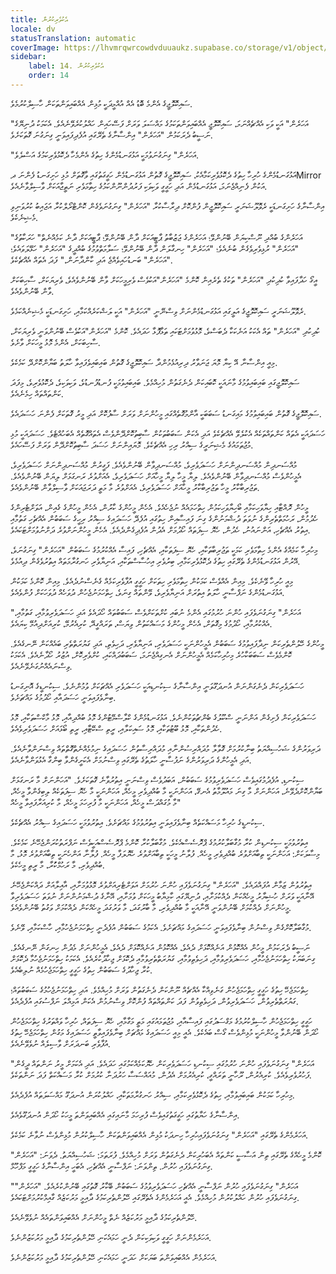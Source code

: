 ```yaml
---
title: އެކުވެރިކުރުން
locale: dv
statusTranslation: automatic
coverImage: https://lhvmrqwrcowdvduuaukz.supabase.co/storage/v1/object/public/strapi-uploads/small_cover-educacion-fundamental.webp-2d51a7828a2b1309555be27f7e2a61a0.webp
sidebar:
    label: 14. އެކުވެރިކުރުން
    order: 14
---
```

ސައިކޮލޮޖީގެ އެންމެ ބޮޑު އެއް އުއްމީދަކީ މުޅިން އެއްބައިވަންތަކަން ހާސިލްކުރުމެވެ.

"އަހަރެން" އަކީ ވަކި އެއްޗެއްނަމަ، ސައިކޮލޮޖީ އެއްބައިވަންތަކަމުގެ މައްސަލަ ވަރަށް ފަސޭހައިން ހައްލުކުރެވޭނެއެވެ. އެކަމަކު ދުނިޔޭގެ ނަސީބު ދެރަކަމުން "އަހަރެން" އިންސާނާގެ ތެރޭގައި އުފެދިފައިވަނީ ގިނަގުނަ ގޮތަކަށެވެ.

"އަހަރެން" ގިނަގުނަވުމަކީ އަޅުގަނޑުމެންގެ ހިތުގެ އެންމެހާ ދެކޮޅުވެރިކަމުގެ އަސްލެވެ.

އަޅުގަނޑުމެންގެ ހުރިހާ ހިތުގެ ދެކޮޅުވެރިކަމާއެކު، ސައިކޮލޮޖީގެ ގޮތުން އަޅުގަނޑުމެން ހަގީގަތުގައި ވާގޮތަށް މުޅި ހަށިގަނޑު ފެންނަ ދMirror އަކުން ފެނިއްޖެނަމަ، އަޅުގަނޑުމެން އަދި ހަގީގީ ވަކިވަކި ފަރުދުންނޫންކަމުގެ ހިތާމަވެރި ނަތީޖާއަކަށް ވާސިލްވާނެއެވެ.

އިންސާނާގެ ހަށިގަނޑަކީ ރެވޮލޫޝަނަރީ ސައިކޮލޮޖީން ފުންކޮށް ދިރާސާކުރާ "އަހަރެން" ގިނަގުނަވެގެން ކޮންޓްރޯލްކުރާ އަޖައިބު ކުރުވަނިވި މެޝިނެކެވެ.

"އަހަރެންގެ ބުއްދި ނޫސްކިޔަން ބޭނުންވޭ؛ އަހަރެންގެ ޖަޒުބާތު ޕާޓީއަކަށް ދާން ބޭނުންވޭ؛ ޕާޓީއަކަށް ދާނެ ކަމެއްނެތް" ހަރަކާތުގެ "އަހަރެން" ރުޅިވެރިވެގެން ބުނެއެވެ؛ "އަހަރެން" ހިނގާލަން ދާން ބޭނުންވޭ؛ ސަލާމަތްވުމުގެ ބުއްދީގެ "އަހަރެން" ހަޅޭލަވައެވެ؛ "އަހަރެން" ބަނޑުހައިވެއްޖެ އަދި ކާންދާނަން،" ފަދަ އެތައް އެއްޗެކެވެ.

އީގޯ ހަދާފައިވާ ކުދިކުދި "އަހަރެން" ތަކުގެ ތެރެއިން ކޮންމެ "އަހަރެން"އަކުވެސް ވެރިމީހަކަށް ވާން ބޭނުންވެއެވެ، ވެރިޔަކަށް، ސާހިބަކަށް ވާން ބޭނުންވެއެވެ.

ރެވޮލޫޝަނަރީ ސައިކޮލޮޖީގެ އަލީގައި އަޅުގަނޑުމެންނަށް ވިސްނޭނީ "އަހަރެން" އަކީ ލަޝްކަރެއްކަމާއި، ހަށިގަނޑަކީ މެޝިނެއްކަމެވެ.

ކުދިކުދި "އަހަރެން" ތައް އެކަކު އަނެކަކާ ދެބަސްވެ، މޮޅުވުމަށްޓަކައި ތަޅާފޮޅާ ހަދައެވެ. ކޮންމެ "އަހަރެން"އަކުވެސް ބޭނުންވަނީ ވެރިޔަކަށް، ސާހިބަކަށް، އެންމެ މޮޅު މީހަކަށް ވާށެވެ.

މިއީ އިންސާނާ އޭ ކިޔާ މޮޔަ ޖަނަވާރު ދިރިއުޅެމުންދާ ސައިކޮލޮޖީގެ ގޮތުން ބައިބައިވެފައިވާ ހާލަތު ބަޔާންކޮށްދޭ ކަމެކެވެ.

ސައިކޮލޮޖީގައި ބައިބައިވުމުގެ މާނައަކީ ކޮބައިކަން ދެނެގަތުން މުހިއްމެވެ. ބައިބައިވުމަކީ ފުނޑުފުނޑުވެ، ވަކިވަކިވެ، ދެކޮޅުވެރިވެ، މިފަދަ ކަންތައްތައް ހިމެނެއެވެ.

ސައިކޮލޮޖީގެ ގޮތުން ބައިބައިވުމުގެ މައިގަނޑު ސަބަބަކީ އާންމުގޮތެއްގައި މީހުންނަށް ވަރަށް ސާފުކޮށް އަދި މީރު ގޮތަކަށް ފެންނަ ހަސަދައެވެ.

ހަސަދައަކީ އެތައް ކަންތައްތަކެއް އެކުލެވޭ އެއްޗެކެވެ އަދި އެކަން ސަބަބުތަކުން ސާބިތުކޮށްދޭންވެސް އެތައްގޮތެއް އެބަހުއްޓެވެ. ހަސަދައަކީ މުޅި މުޖުތަމައުގެ މެޝިނަރީގެ ސިއްރު ރިހި އެއްޗެކެވެ. މޮޔައިންނަށް ހަސަދަ ސާބިތުކޮށްދޭން ވަރަށް ފަސޭހައެވެ.

މުއްސަނދިން މުއްސަނދިންނަށް ހަސަދަވެރިވެ، މުއްސަނދިވާން ބޭނުންވެއެވެ. ފަގީރުން މުއްސަނދިންނަށް ހަސަދަވެރިވެ، އެމީހުންވެސް މުއްސަނދިވާން ބޭނުންވެއެވެ. ލިޔާ މީހާ ލިޔާ މީހާއަށް ހަސަދަވެރިވެ، އެއަށްވުރެ ރަނގަޅަށް ލިޔަން ބޭނުންވެއެވެ. ތަޖުރިބާކާރު މީހާ ތަޖުރިބާކާރު މީހާއަށް ހަސަދަވެރިވެ، އެއަށްވުރެ މާ މަތީ ދަރަޖައަކަށް ވާސިލްވާން ބޭނުންވެއެވެ.

މީހުން ރޮއްޓާއި ހިޔާވަހިކަމާއި ބޯހިޔާވަހިކަމުން ހިތްހަމައެއް ނުޖެހެއެވެ. އެހެން މީހުންގެ ކާރުން، އެހެން މީހުންގެ ގެއިން، އަވަށްޓެރިންގެ ހެދުމުން، ރަހުމަތްތެރިންގެ ނުވަތަ ދުޝްމަނުންގެ ގިނަ ފައިސާއިން ހިތުގައި އުފެދޭ ހަސަދައިގެ ސިއްރު ރިހީގެ ސަބަބުން އެއްޗެހި ގަތުމާއި އިތުރު އެއްޗެހި، އަންނައުނު، ހެދުން، ހެޔޮ ސިފަތައް ހޯދުމަށް އެދުން އުފެދިގެންދެއެވެ. އެހެން މީހުންނަށްވުރެ ދަށްނުވުމަށްޓަކައެވެ.

މިހުރިހާ ކަމެއްގެ އެންމެ ހިތާމަވެރި ކަމަކީ ތަޖުރިބާތަކާއި، ހެޔޮ ސިފަތަކާއި، އެއްޗެހި، ފައިސާ އެއްކުރުމުގެ ސަބަބުން "އަހަރެން" ގިނަގުނަވެ، އޭރުން އަޅުގަނޑުމެންގެ ތެރޭގައި ހިތުގެ ދެކޮޅުވެރިކަމާއި، ބިރުވެރި އިހުސާސްތަކާއި، އަނިޔާވެރި ހަނގުރާމަތައް އިތުރުވެގެން ދިއުމެވެ.

މިއީ ހުރިހާ ވޭނެކެވެ. މިއިން އެއްވެސް ކަމަކުން ހިތާމަވެރި ހިތަކަށް ހަގީގީ އުފާވެރިކަމެއް ގެނެސްނުދެއެވެ. މިއިން ކޮންމެ ކަމަކުން އަޅުގަނޑުމެންގެ ނަފްސާނީ ހާލަތު އިތުރަށް އަނިޔާވެރިވެ، ވޭންތައް ގިނަވެ، ހިތްހަމަނުޖެހުން ދުވަހެއް ދުވަހަކަށް ފުންވެއެވެ.

"އަހަރެން" ގިނަގުނަވެފައި ހުންނަ ހުރުމުގައި އެންމެ ނުބައި ކުށްތަކަށްވެސް ސަބަބުތައް ހޯދައެވެ އަދި ހަސަދަވެރިވުމާއި، ގަތުމާއި، އެއްކުރުމާއި، ހޯދުމުގެ މިގޮތަށް، އެހެން މީހުންގެ މަސައްކަތުން ވިޔަސް، ތަރައްގީއޭ، ކުރިއެރުމޭ، ކުރިއަށްދިއުމޭ ކިޔައެވެ.

މީހުންގެ ހޭލުންތެރިކަން ނިދާފައިވުމުގެ ސަބަބުން އެމީހުންނަކީ ހަސަދަވެރި، އަނިޔާވެރި، ދަހިވެތި، އަދި ގަޔުރަތްތެރި ބައެއްކަން ނޭނގެއެވެ. ކޮންމެވެސް ސަބަބަކާހުރެ މިހުރިހާކަމެއް އެމީހުންނަށް އެނގިއްޖެނަމަ، ސަބަބުދައްކައި، ކުށްވެރިކޮށް، އުޒުރު ހޯދާނެއެވެ. އެކަމަކު ވިސްނައެއްނުގަނެވޭނެއެވެ.

ހަސަދަވެރިކަން ދެނެގަންނަން އުނދަގޫވަނީ އިންސާނާގެ ސިކުނޑިއަކީ ހަސަދަވެރި އެއްޗަކަށް ވުމުންނެވެ. ސިކުނޑީގެ އޮނިގަނޑު ބިނާވެފައިވަނީ ހަސަދައާއި ހޯދުމުގެ މައްޗަށެވެ.

ހަސަދަވެރިކަން ފެށިގެން އަންނަނީ ސްކޫލުގެ ބެންޗުތަކުންނެވެ. އަޅުގަނޑުމެންގެ ކްލާސްމޭޓުންގެ މޮޅު ބުއްދިއާއި، މޮޅު މާކްސްތަކާއި، މޮޅު ހެދުންތަކާއި، މޮޅު ބޫޓުތަކާއި، މޮޅު ސައިކަލާއި، ރީތި ސްކޭޓާއި، ރީތި ބޯޅައަށް ހަސަދަވެރިވެއެވެ.

ދަރިވަރުންގެ ޝަހުސިއްޔަތު ބިނާކުރުމަށް ގޮވާލާ މުދައްރިސުންނާއި މުދައްރިސާތުން ހަސަދައިގެ ނިމުމެއްނެތްގޮތްތައް ވިސްނަންވާނެއެވެ. އަދި އެމީހުންގެ ދަރިވަރުންގެ ނަފުސާނީ ހާލަތުގެ ތެރޭގައި ވިސްނުމަށް އެކަށީގެންވާ ބިންގާ އެޅުވަންވާނެއެވެ.

ސިކުނޑި، އުފެދުމުގައިވެސް ހަސަދަވެރިވުމުގެ ސަބަބުން، އަބަދުވެސް ވިސްނަނީ އިތުރުވާނެ ގޮތަކަށެވެ. "އަހަންނަށް މާ ރަނގަޅަށް ބަޔާންކޮށްދެވޭނެ، އަހަންނަށް މާ ގިނަ މައުލޫމާތު އެނގޭ، އަހަންނަކީ މާ ބުއްދިވެރި މީހެއް، އަހަންނަކީ މާ ހެޔޮ ސިފަތަކެއް ލިބިގެންވާ މީހެއް، މާ މުގައްދަސް މީހެއް، އަހަންނަކީ މާ ފުރިހަމަ މީހެއް، މާ ކުރިއަރާފައިވާ މީހެއް"

ސިކުނޑީގެ ހުރިހާ މަސައްކަތެއް ބިނާވެފައިވަނީ އިތުރުވުމުގެ މައްޗަށެވެ. އިތުރުވުމަކީ ހަސަދައިގެ ސިއްރު އެއްޗެކެވެ.

އިތުރުވުމަކީ ސިކުނޑިން ކުރާ މުގާބަލާކުރުމުގެ ޕްރޮސެސްއެކެވެ. މުގާބަލާކުރާ ކޮންމެ ޕްރޮސެސްއަކީވެސް ނަފްރަތުކުރަންޖެހޭނެ ކަމެކެވެ. މިސާލަކަށް: އަހަންނަކީ ތިބާއަށްވުރެ ބުއްދިވެރި މީހެއް. ފުލާނު މީހަކީ ތިބާއަށްވުރެ ހެޔޮލަފާ މީހެއް. ފުލާނާ އަންހެނަކީ ތިބާއަށްވުރެ މޮޅު، މާ ބުއްދިވެރި، މާ ރަހުމްކުަރާ، މާ ރީތި މީހެކެވެ.

އިތުރުވުން ޒަމާން އުފައްދައެވެ. "އަހަރެން" ގިނަގުނަވެފައި ހުންނަ ހުރުމަށް އަވަށްޓެރިއަށްވުރެ މޮޅުވުމަށާއި، އާއިލާއަށް ދައްކަންޖެހޭނެ އޭނާއަކީ ވަރަށް ހުޝިޔާރު މީހެއްކަން ދެއްކުމަށާއި، ދުނިޔޭގައި ކާމިޔާބު މީހަކަށް ވުމަށާއި، އޭނާގެ ދުޝްމަނުންނަށް ނުވަތަ ހަސަދަވެރިވާ މީހުންނަށް ދެއްކުމަށް ބޭނުންވަނީ އޭނާއަކީ މާ ބުއްދިވެރި، މާ ބާރުގަދަ، މާ ވަރުގަދަ މީހެއްކަން ދެއްކުމަށް ވަގުތު ބޭނުންވެއެވެ.

މުގާބަލާކޮށްގެން ވިސްނުން ބިނާވެފައިވަނީ ހަސަދައިގެ މައްޗަށެވެ. އެކަމުގެ ސަބަބުން އުފެދެނީ ހިތްހަމަނުޖެހުމާއި، ހާސްކަމާއި، ވޭނެވެ.

ނަސީބު ދެރަކަމުން މީހުން އެއްކޮޅުން އަނެއްކޮޅަށް ދެއެވެ، އެއްކޮޅުން އަނެއްކޮޅަށް ދެއެވެ، އެމީހުންނަށް މެދުން ހިނގަން ނޭނގެއެވެ. ގިނަބަޔަކު ހިތްހަމަނުޖެހުމާއި، ހަސަދަވެރިވުމާއި، ދަހިވެތިވުމާއި، ގަޔުރަތްތެރިވުމާއި ދެކޮޅަށް ޖިހާދުކުރެއެވެ. އެކަމަކު ހިތްހަމަނުޖެހުމާ ދެކޮޅަށް ކުރާ ޖިހާދުގެ ސަބަބުން ހިތުގެ ހަގީގީ ހިތްހަމަޖެހުމެއް ނުލިބެއެވެ.

ހިތްހަމަޖެހޭ ހިތުގެ ހަގީގީ ހިތްހަމަޖެހުން ގަނެވިއްކާ އެއްޗެއް ނޫންކަން ދެނެގަތުން ވަރަށް މުހިއްމެވެ. އަދި ހިތްހަމަނުޖެހުމުގެ ސަބަބުތައް؛ ގަޔުރަތްތެރިވުން، ހަސަދަވެރިވުން، ދަހިވެތިވުން ފަދަ ކަންތައްތައް ފުންކޮށް ވިސްނުމުން އެކަން އަމިއްލަ ނަފްސުގައި އުފެދެއެވެ.

ހަގީގީ ހިތްހަމަޖެހުން ހާސިލްކުރުމުގެ މަގްސަދުގައި ފައިސާއާއި، މުޖުތަމައުގައި މަތީ މަގާމާއި، ހެޔޮ ސިފަތައް، ހުރިހާ ވައްތަރުގެ ހިތްހަމަޖެހުން ހޯދަން ބޭނުންވާ މީހުންނަކީ މުޅިންވެސް ގޯސް ބައެކެވެ. އެއީ މިއީ ހަސަދައިގެ މައްޗަށް ބިނާވެފައިވާތީ ހަސަދައިގެ މަގުން ހިތްހަމަޖެހޭ ހިތުގެ އުފާވެރި ބަނދަރަށް ވާސިލެއް ނުވެވޭނެއެވެ.

"އަހަރެން" ގިނަގުނަވެފައި ހުންނަ ހުރުމުގައި ސިކުނޑި ހަސަދަވެރިކަން ހެޔޮކަމެއްކަމުގައި ހަދައެވެ. އަދި އެކަމަށް މީރު ނަންތައް ދީގެން ފަހުރުވެރިވެއެވެ. ކުރިއެރުން، ރޫހާނީ ތަރައްގީ، ކުރިއެރުމަށް އެދުން، މުއައްސަސާ ހަރުދަނާ ކުރުމަށް ކުރާ މަސައްކަތް ފަދަ ނަންތަކެވެ.

މިހުރިހާ ކަމަކުން ބައިބައިވުމާއި، ހިތުގެ ދެކޮޅުވެރިކަމާއި، ސިއްރު ހަނގުރާމަތަކާއި، ހައްލުކުރަން އުނދަގޫ މައްސަލަތައް އުފެދެއެވެ.

އިންސާނާގެ ހަޔާތުގައި ހަގީގަތުގައިވެސް ފުރިހަމަ މާނައިގައި އެއްބައިވަންތަ މީހަކު ހޯދަން އުނދަގޫވެއެވެ.

އަހަރެމެންގެ ތެރޭގައި "އަހަރެން" ގިނަގުނަވެފައިހުރިހާ ހިނދަކު މުޅިން އެއްބައިވަންތަކަން ހާސިލްކުރުން މުޅިންވެސް ނުވާނެ ކަމެކެވެ.

ކޮންމެ މީހެއްގެ ތެރޭގައި ތިން އަސާސީ ކަންތައް އެބަހުރިކަން ދެނެގަތުން ވަރަށް މުހިއްމެވެ. ފުރަތަމަ: ޝަހުސިއްޔަތު. ދެވަނަ: "އަހަރެން" ގިނަގުނަވެފައި ހުރުން. ތިންވަނަ: ނަފްސާނީ އެއްޗެހި، އެބަހީ އިންސާނާގެ ހަގީގީ މަފްހޫމް.

"އަހަރެން" ގިނަގުނަވެފައި ހުރުން ނަފްސާނީ އެއްޗެހި ހަސަދަވެރިވުމުގެ ސަބަބުން ބޭކާރު ގޮތުގައި ބޭނުންކުރެއެވެ. "އަހަރެން" ގިނަގުނަވެފައި ހުރުން ހައްލުކުރުން މުހިއްމެވެ. އެއީ އަހަރެމެންގެ އެތެރޭގައި ހޭލުންތެރިކަމުގެ ދާއިމީ މަރުކަޒެއް ގާއިމްކުރުމަށްޓަކައެވެ.

ހޭލުންތެރިކަމުގެ ދާއިމީ މަރުކަޒެއް ނެތް މީހުންނަށް އެއްބައިވަންތައެއް ނުވެވޭނެއެވެ.

އަހަރެމެންނަށް ހަގީގީ ވަކިވަކިކަން ދެނީ ހަމައެކަނި ހޭލުންތެރިކަމުގެ ދާއިމީ މަރުކަޒުންނެވެ.

އަހަރެމެން އެއްބައިވަންތަ ބަޔަކަށް ހަދަނީ ހަމައެކަނި ހޭލުންތެރިކަމުގެ ދާއިމީ މަރުކަޒުންނެވެ.

